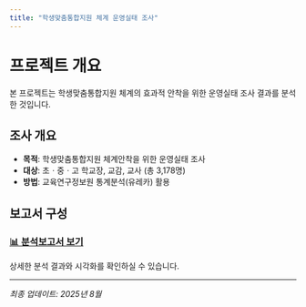 ```yaml
---
title: "학생맞춤통합지원 체계 운영실태 조사"
---
```


# 프로젝트 개요

본 프로젝트는 학생맞춤통합지원 체계의 효과적 안착을 위한 운영실태 조사 결과를 분석한 것입니다.

## 조사 개요

- **목적**: 학생맞춤통합지원 체계안착을 위한 운영실태 조사
- **대상**: 초ㆍ중ㆍ고 학교장, 교감, 교사 (총 3,178명)
- **방법**: 교육연구정보원 통계분석(유레카) 활용

## 보고서 구성

### [📊 분석보고서 보기](Report_Int.qmd)

상세한 분석 결과와 시각화를 확인하실 수 있습니다.

---

*최종 업데이트: 2025년 8월*
